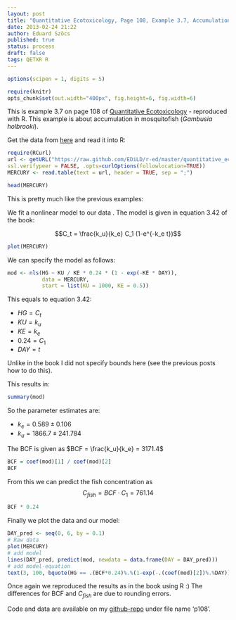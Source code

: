 ```yaml
---
layout: post
title: "Quantitative Ecotoxicology, Page 108, Example 3.7, Accumulation"
date: 2013-02-24 21:22
author: Eduard Szöcs
published: true
status: process
draft: false
tags: QETXR R
---
```

```r
options(scipen = 1, digits = 5)
```
```r
require(knitr)
opts_chunk$set(out.width="400px", fig.height=6, fig.width=6)
```


This is example 3.7 on page 108 of [Quantitative Ecotoxicology](http://www.crcpress.com/product/isbn/9781439835647) - reproduced with R. This example is about accumulation in mosquitofish (*Gambusia holbrooki*).  

Get the data from [here](https://raw.github.com/EDiLD/r-ed/master/quantitative_ecotoxicology/data/p108.csv) and read it into R:

```r
require(RCurl)
url <- getURL("https://raw.github.com/EDiLD/r-ed/master/quantitative_ecotoxicology/data/p108.csv",
ssl.verifypeer = FALSE, .opts=curlOptions(followlocation=TRUE))
MERCURY <- read.table(text = url, header = TRUE, sep = ";")
```
```r
head(MERCURY)
```

This is pretty much like the previous examples: 

We fit a nonlinear model to our data
.
The model is given in equation 3.42 of the book:

$$C_t = \frac{k_u}{k_e} C_1 (1-e^{-k_e t})$$

```r
plot(MERCURY)
```

We can specify the model as follows:
```r
mod <- nls(HG ~ KU / KE * 0.24 * (1 - exp(-KE * DAY)), 
           data = MERCURY, 
           start = list(KU = 1000, KE = 0.5))
```

This equals to equation 3.42:

* $HG = C_t$
* $KU = k_u$
* $KE = k_e$
* $0.24 = C_1$
* $DAY = t$


Unlike in the book I did not specify bounds here (see the previous posts how to do this).

This results in:
```r
summary(mod)
```
So the parameter estimates are:

* $k_e = 0.589 \pm 0.106$
* $k_u = 1866.7 \pm 241.784$

The BCF is given as $BCF = \frac{k_u}{k_e} = 3171.4$
```r
BCF = coef(mod)[1] / coef(mod)[2]
BCF
```

From this we can predict the fish concentration as $$C_{fish}=BCF \cdot C_1=761.14$$
```r
BCF * 0.24
```

Finally we plot the data and our model:
```r
DAY_pred <- seq(0, 6, by = 0.1) 
# Raw data
plot(MERCURY)
# add model
lines(DAY_pred, predict(mod, newdata = data.frame(DAY = DAY_pred)))
# add model-equation
text(3, 100, bquote(HG == .(BCF*0.24)%.%(1-exp(-.(coef(mod)[2])%.%DAY))))
```


Once again we reproduced the results as in the book using R :)
The differences for BCF and $C_{fish}$ are due to rounding errors.


Code and data are available on my [github-repo](https://github.com/EDiLD/r-ed/tree/master/quantitative_ecotoxicology) under file name 'p108'.
